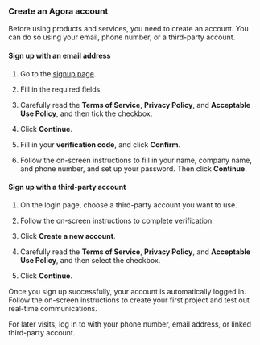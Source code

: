 ### Create an Agora account

Before using <Vg k="COMPANY" /> products and services, you need to create an <Vg k="COMPANY" /> account. You can do so using your email, phone number, or a third-party account.

#### Sign up with an email address

1.  Go to the [signup page](https://sso.agora.io/en/signup).

1.  Fill in the required fields.

1.  Carefully read the **Terms of Service**, **Privacy Policy**, and **Acceptable Use Policy**, and then tick the checkbox.

1.  Click **Continue**.

1.  Fill in your **verification code**, and click **Confirm**.

1.  Follow the on-screen instructions to fill in your name, company name, and phone number, and set up your password. Then click **Continue**.


#### Sign up with a third-party account

1.  On the <Link to="{{Global.AGORA_CONSOLE_URL}}"><Vg k="CONSOLE" /></Link> login page, choose a third-party account you want to use.

1.  Follow the on-screen instructions to complete verification.

1.  Click **Create a new account**.

1.  Carefully read the **Terms of Service**, **Privacy Policy**, and **Acceptable Use Policy**, and then select the checkbox.

1.  Click **Continue**.

Once you sign up successfully, your account is automatically logged in. Follow the on-screen instructions to create your first project and test out real-time communications.

For later visits, log in to <Link to="{{Global.AGORA_CONSOLE_URL}}"><Vg k="CONSOLE" /></Link> with your phone number, email address, or linked third-party account.
